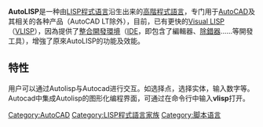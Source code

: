 {{expand|time=2014-04-11T06:04:56+00:00}}
{{unreferenced|time=2014-04-11T06:04:56+00:00}}
{{Infobox programming language
| name = AutoLISP
| logo = <!-- Filename only. -->
| logo caption = 
| screenshot = <!-- (filename) -->
| screenshot caption = 
| paradigm = <!-- or: | paradigms = -->
| family =  [[Lisp|Lisp]]
| designer = David Betz
| developers = [[Autodesk|Autodesk]], Basis Software
| released = {{Start date and age|1986|01}}
| latest release version = 13
| latest release date = {{Start date and age|1995|02}}
| latest preview version = 
| latest preview date = <!-- {{Start date and age|YYYY|MM|DD|df=yes/no}} -->
| typing = [[动态类型|动态]]
| scope = 动态
| programming language = 
| discontinued =
| platform = [[IA-32|IA-32]]
| operating system = [[Linux|Linux]]
| license = 
| file ext = 
| file format = <!-- or: | file formats = -->
| website = <!-- {{URL|www.example.com}} -->
| implementations = 
| dialects = Vital-LISP, Visual LISP
| influenced by = [[Lisp|Lisp]], XLISP
| influenced = 
}}
'''AutoLISP'''是一种由[[LISP|LISP]][[程式语言|程式语言]]沿生出来的[[高階程式語言|高階程式語言]]，专门用于[[AutoCAD|AutoCAD]]及其相关的各种产品（AutoCAD LT除外），目前，已有更快的[[Visual_LISP|Visual LISP]]（[[VLISP|VLISP]]），因為提供了[[整合開發環境|整合開發環境]]（[[IDE|IDE]]，即包含了編輯器、[[除錯器|除錯器]]......等開發工具），增強了原來AutoLISP的功能及效能。

==特性==
用户可以通过Autolisp与Autocad进行交互。如选择点，选择实体，输入数字等。Autocad中集成Autolisp的图形化编程界面，可通过在命令行中输入'''vlisp'''打开。

{{Lisp programming language}}

[[Category:AutoCAD|Category:AutoCAD]]
[[Category:LISP程式語言家族|Category:LISP程式語言家族]]
[[Category:脚本语言|Category:脚本语言]]